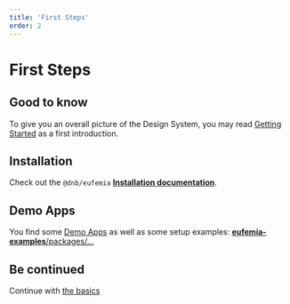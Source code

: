 ```yaml
---
title: 'First Steps'
order: 2
---
```



# First Steps

## Good to know

To give you an overall picture of the Design System, you may read [Getting Started](/uilib/getting-started) as a first introduction.

## Installation

Check out the `@dnb/eufemia` **[Installation documentation](/uilib/usage/#installation)**.

## Demo Apps

You find some [Demo Apps](/uilib/getting-started/demos) as well as some setup examples: [<Icon icon={GithubLogo} size="default" /> **eufemia-examples**/packages/...](https://github.com/dnbexperience/eufemia-examples/tree/main/packages)

## Be continued

Continue with [the basics](/uilib/usage/first-steps/the-basics)
